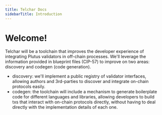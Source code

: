 ```yaml
---
title: Telchar Docs
sidebarTitle: Introduction
---
```


# Welcome!

Telchar will be a toolchain that improves the developer experience of integrating Plutus validators in off-chain processes. We'll leverage the information provided in blueprint files (CIP-57) to improve on two areas: discovery and codegen (code generation).

- discovery: we'll implement a public registry of validator interfaces, allowing authors and 3rd-parties to discover and integrate on-chain protocols easily.
- codegen: the toolchain will include a mechanism to generate boilerplate code for different languages and libraries, allowing developers to build txs that interact with on-chain protocols directly, without having to deal directly with the implementation details of each one.
